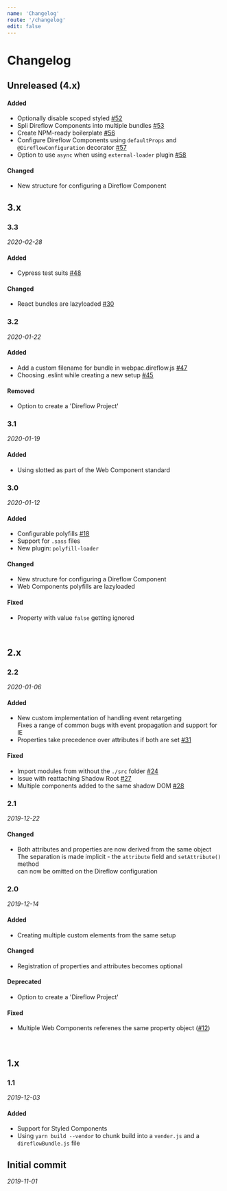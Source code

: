 ```yaml
---
name: 'Changelog'
route: '/changelog'
edit: false
---
```


<!--

Changelog is based on the following format and guidelines:
https://keepachangelog.com/en/1.0.0/

-->

# Changelog

## Unreleased (4.x)

#### Added
- Optionally disable scoped styled [#52](https://github.com/Silind-Software/direflow/issues/52)
- Spli Direflow Components into multiple bundles [#53](https://github.com/Silind-Software/direflow/issues/53)
- Create NPM-ready boilerplate [#56](https://github.com/Silind-Software/direflow/issues/56)
- Configure Direflow Components using `defaultProps` and `@DireflowConfiguration` decorator [#57](https://github.com/Silind-Software/direflow/issues/57)
- Option to use `async` when using `external-loader` plugin [#58](https://github.com/Silind-Software/direflow/issues/58)

#### Changed
- New structure for configuring a Direflow Component

## 3.x

### 3.3
_2020-02-28_

#### Added
- Cypress test suits [#48](https://github.com/Silind-Software/direflow/issues/48)

#### Changed
- React bundles are lazyloaded [#30](https://github.com/Silind-Software/direflow/issues/30)

### 3.2
_2020-01-22_

#### Added
- Add a custom filename for bundle in webpac.direflow.js [#47](https://github.com/Silind-Software/direflow/pull/47)
- Choosing .eslint while creating a new setup [#45](https://github.com/Silind-Software/direflow/pull/45)

#### Removed
- Option to create a 'Direflow Project'

### 3.1
_2020-01-19_

#### Added
- Using slotted as part of the Web Component standard

### 3.0
_2020-01-12_

#### Added
- Configurable polyfills [#18](https://github.com/Silind-Software/direflow/issues/18)
- Support for `.sass` files
- New plugin: `polyfill-loader`

#### Changed
- New structure for configuring a Direflow Component
- Web Components polyfills are lazyloaded

#### Fixed
- Property with value `false` getting ignored

<br />

## 2.x

### 2.2
_2020-01-06_

#### Added
- New custom implementation of handling event retargeting  
  Fixes a range of common bugs with event propagation and support for IE
- Properties take precedence over attributes if both are set [#31](https://github.com/Silind-Software/direflow/pull/31)

#### Fixed
- Import modules from without the `./src` folder [#24](https://github.com/Silind-Software/direflow/issues/24)
- Issue with reattaching Shadow Root [#27](https://github.com/Silind-Software/direflow/issues/27)
- Multiple components added to the same shadow DOM [#28](https://github.com/Silind-Software/direflow/issues/28)

### 2.1
_2019-12-22_

#### Changed
- Both attributes and properties are now derived from the same object  
  The separation is made implicit - the `attribute` field and `setAttribute()` method  
  can now be omitted on the Direflow configuration

### 2.0
_2019-12-14_

#### Added
- Creating multiple custom elements from the same setup

#### Changed
- Registration of properties and attributes becomes optional

#### Deprecated
- Option to create a 'Direflow Project'

#### Fixed
- Multiple Web Components referenes the same property object ([#12](https://github.com/Silind-Software/direflow/issues/12))

<br />

## 1.x

### 1.1
_2019-12-03_

#### Added
- Support for Styled Components
- Using `yarn build --vendor` to chunk build into a `vender.js` and a `direflowBundle.js` file

## Initial commit
_2019-11-01_
